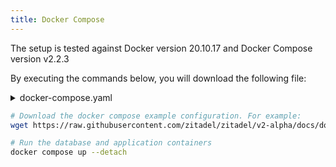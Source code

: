 ```yaml
---
title: Docker Compose
---
```



The setup is tested against Docker version 20.10.17 and Docker Compose version v2.2.3

By executing the commands below, you will download the following file:

<details><summary>docker-compose.yaml</summary>
    <CodeBlock language="yaml">{DockerComposeSource}</CodeBlock>
</details>

```bash
# Download the docker compose example configuration. For example:
wget https://raw.githubusercontent.com/zitadel/zitadel/v2-alpha/docs/docs/guides/deploy/options/docker-compose.yaml

# Run the database and application containers
docker compose up --detach
```

<DefaultUser components={props.components} />
<Next components={props.components} />
<Disclaimer components={props.components} />